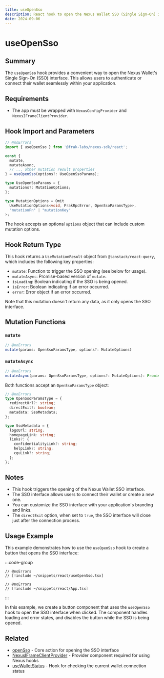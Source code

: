 ```yaml
---
title: useOpenSso
description: React hook to open the Nexus Wallet SSO (Single Sign-On) interface
date: 2024-09-06
---
```


# useOpenSso

## Summary
The `useOpenSso` hook provides a convenient way to open the Nexus Wallet's Single Sign-On (SSO) interface. This allows users to authenticate or connect their wallet seamlessly within your application.

## Requirements
- The app must be wrapped with `NexusConfigProvider` and `NexusIFrameClientProvider`.

## Hook Import and Parameters

```ts twoslash
// @noErrors
import { useOpenSso } from '@frak-labs/nexus-sdk/react';

const {
  mutate,
  mutateAsync,
  // ... other mutation result properties
} = useOpenSso(options?: UseOpenSsoParams);

type UseOpenSsoParams = {
  mutations?: MutationOptions;
};

type MutationOptions = Omit
  UseMutationOptions<void, FrakRpcError, OpenSsoParamsType>,
  "mutationFn" | "mutationKey"
>;
```

The hook accepts an optional `options` object that can include custom mutation options.

## Hook Return Type
This hook returns a `UseMutationResult` object from `@tanstack/react-query`, which includes the following key properties:

- `mutate`: Function to trigger the SSO opening (see below for usage).
- `mutateAsync`: Promise-based version of `mutate`.
- `isLoading`: Boolean indicating if the SSO is being opened.
- `isError`: Boolean indicating if an error occurred.
- `error`: Error object if an error occurred.

Note that this mutation doesn't return any data, as it only opens the SSO interface.

## Mutation Functions

### `mutate`

```ts twoslash
// @noErrors
mutate(params: OpenSsoParamsType, options?: MutateOptions)
```

### `mutateAsync`

```ts twoslash
// @noErrors
mutateAsync(params: OpenSsoParamsType, options?: MutateOptions): Promise<void>
```

Both functions accept an `OpenSsoParamsType` object:

```ts twoslash
// @noErrors
type OpenSsoParamsType = {
  redirectUrl?: string;
  directExit?: boolean;
  metadata: SsoMetadata;
};

type SsoMetadata = {
  logoUrl: string;
  homepageLink: string;
  links?: {
    confidentialityLink?: string;
    helpLink?: string;
    cguLink?: string;
  };
};
```

## Notes
- This hook triggers the opening of the Nexus Wallet SSO interface.
- The SSO interface allows users to connect their wallet or create a new one.
- You can customize the SSO interface with your application's branding and links.
- The `directExit` option, when set to `true`, the SSO interface will close just after the connection process.

## Usage Example

This example demonstrates how to use the `useOpenSso` hook to create a button that opens the SSO interface:

:::code-group
```tsx twoslash [OpenSsoButton.tsx]
// @noErrors
// [!include ~/snippets/react/useOpenSso.tsx]
```
```tsx twoslash [App.tsx]
// @noErrors
// [!include ~/snippets/react/App.tsx]
```
:::

In this example, we create a button component that uses the `useOpenSso` hook to open the SSO interface when clicked. The component handles loading and error states, and disables the button while the SSO is being opened.

## Related
- [openSso](/wallet-sdk/api/actions/openSso) - Core action for opening the SSO interface
- [NexusIFrameClientProvider](/wallet-sdk/api/react/NexusIFrameClientProvider) - Provider component required for using Nexus hooks
- [useWalletStatus](/wallet-sdk/api/react/useWalletStatus) - Hook for checking the current wallet connection status
